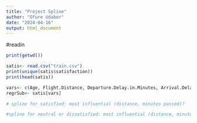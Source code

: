 ```yaml
---
title: "Project Spline"
author: "Ofure Udabor"
date: "2024-04-16"
output: html_document
---
```

#readin
```r
print(getwd())
```

```r
satis<- read.csv("train.csv")
print(unique(satis$satisfaction))
print(head(satis))
```

```r
vars<- c(Age, Flight.Distance, Departure.Delay.in.Minutes, Arrival.Delay.in.Minutes)
regrSub<- satis[vars]
```


```r
# spline for satisfied: most influential (distance, minutes passed)?

```

```r
#spline for neutral or dissatisfied: most influential (distance, minutes passed)?

```
